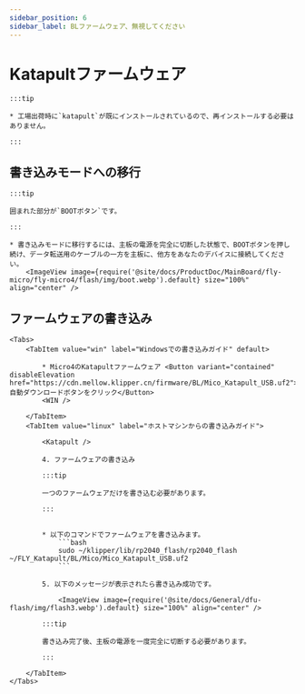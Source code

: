 ```yaml
---
sidebar_position: 6
sidebar_label: BLファームウェア、無視してください
---
```







# Katapultファームウェア

    :::tip

    * 工場出荷時に`katapult`が既にインストールされているので、再インストールする必要はありません。

    :::

## 書き込みモードへの移行

    :::tip

    囲まれた部分が`BOOTボタン`です。

    :::

    * 書き込みモードに移行するには、主板の電源を完全に切断した状態で、BOOTボタンを押し続け、データ転送用のケーブルの一方を主板に、他方をあなたのデバイスに接続してください。
        <ImageView image={require('@site/docs/ProductDoc/MainBoard/fly-micro/fly-micro4/flash/img/boot.webp').default} size="100%" align="center" />

## ファームウェアの書き込み
    <Tabs>
        <TabItem value="win" label="Windowsでの書き込みガイド" default>

            * Micro4のKatapultファームウェア <Button variant="contained" disableElevation href="https://cdn.mellow.klipper.cn/firmware/BL/Mico_Katapult_USB.uf2">自動ダウンロードボタンをクリック</Button>
            <WIN />
            
        </TabItem>
        <TabItem value="linux" label="ホストマシンからの書き込みガイド">
            
            <Katapult />

            4. ファームウェアの書き込み

            :::tip

            一つのファームウェアだけを書き込む必要があります。

            :::


            * 以下のコマンドでファームウェアを書き込みます。
                ```bash
                sudo ~/klipper/lib/rp2040_flash/rp2040_flash ~/FLY_Katapult/BL/Mico/Mico_Katapult_USB.uf2
                ```

            5. 以下のメッセージが表示されたら書き込み成功です。

                <ImageView image={require('@site/docs/General/dfu-flash/img/flash3.webp').default} size="100%" align="center" />

            :::tip

            書き込み完了後、主板の電源を一度完全に切断する必要があります。

            :::

        </TabItem>
    </Tabs>

